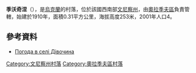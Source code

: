 {{coord|49|7|24|N|29|42|37|E|scale:30000|display=title}}

'''季沃奇涅'''（{{lang-uk|Дівочина}}），是[[烏克蘭|烏克蘭]]的村落，位於該國西南部[[文尼察州|文尼察州]]，由[[奧拉季夫區|奧拉季夫區]]負責管轄，始建於1910年，面積0.31平方公里，海拔高度253米，2001年人口4。

==參考資料==
* [http://weather.in.ua/ua/vinnickaja/6795 Погода в селі Дівочина]{{Wayback|url=http://weather.in.ua/ua/vinnickaja/6795 |date=20111220140635 }}

[[Category:文尼察州村落|Category:文尼察州村落]]
[[Category:奧拉季夫區村落|Category:奧拉季夫區村落]]


{{Vinnytsia-geo-stub}}